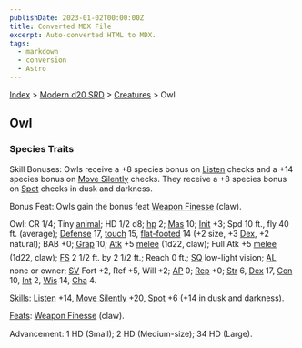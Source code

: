 ```yaml
---
publishDate: 2023-01-02T00:00:00Z
title: Converted MDX File
excerpt: Auto-converted HTML to MDX.
tags:
  - markdown
  - conversion
  - Astro
---
```






[Index](-index) > [Modern d20 SRD](modern-d20-srd-index) > [Creatures](modern-d20-srd-creatures-index) > Owl




## Owl


### Species Traits


Skill Bonuses: Owls receive a +8 species bonus on [Listen](modern-d20-srd-skills-listen) checks and a +14 species bonus on [Move Silently](modern-d20-srd-skills-move-silently) checks. They receive a +8 species bonus on [Spot](modern-d20-srd-skills-spot) checks in dusk and darkness.


Bonus Feat: Owls gain the bonus feat [Weapon Finesse](modern-d20-srd-feats-weapon-finesse) (claw).


Owl: CR 1/4; Tiny [animal](modern-d20-srd-creature-types-animal); HD 1/2 d8; [hp](modern-d20-srd-combat-hit-points) 2; [Mas](modern-d20-srd-creatures-creature-overview) 10; [Init](modern-d20-srd-combat-initiative) +3; Spd 10 ft., fly 40 ft. (average); [Defense](modern-d20-srd-combat-defense) 17, [touch](modern-d20-srd-combat-attack-actions) 15, [flat-footed](modern-d20-srd-combat-surprise) 14 (+2 size, +3 [Dex](modern-d20-srd-basics-ability-scores), +2 natural); BAB +0; [Grap](modern-d20-srd-combat-grapple) 10; [Atk](modern-d20-srd-combat-attack-roll) +5 [melee](modern-d20-srd-combat-attack-roll) (1d22, claw); Full Atk +5 [melee](modern-d20-srd-combat-attack-roll) (1d22, claw); [FS](modern-d20-srd-creatures-creature-overview) 2 1/2 ft. by 2 1/2 ft.; Reach 0 ft.; [SQ](modern-d20-srd-creatures-creature-overview) low-light vision; [AL](modern-d20-srd-basics-allegiances) none or owner; [SV](modern-d20-srd-basics-saving-throws) Fort +2, Ref +5, Will +2; [AP](modern-d20-srd-creatures-creature-overview) 0; [Rep](modern-d20-srd-creatures-creature-overview) +0; [Str](modern-d20-srd-basics-ability-scores) 6, [Dex](modern-d20-srd-basics-ability-scores) 17, [Con](modern-d20-srd-basics-ability-scores) 10, [Int](modern-d20-srd-basics-ability-scores) 2, [Wis](modern-d20-srd-basics-ability-scores) 14, [Cha](modern-d20-srd-basics-ability-scores) 4.


[Skills](modern-d20-srd-skills-index): [Listen](modern-d20-srd-skills-listen) +14, [Move Silently](modern-d20-srd-skills-move-silently) +20, [Spot](modern-d20-srd-skills-spot) +6 (+14 in dusk and darkness).


[Feats](modern-d20-srd-feats-index): [Weapon Finesse](modern-d20-srd-feats-weapon-finesse) (claw).


Advancement: 1 HD (Small); 2 HD (Medium-size); 34 HD (Large).



